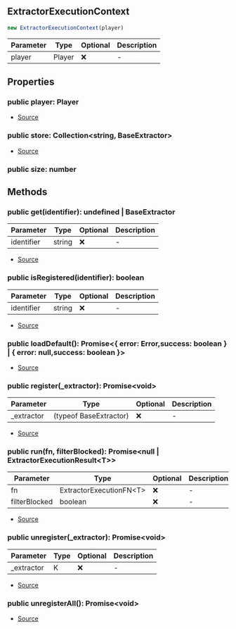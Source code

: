 ## ExtractorExecutionContext

```typescript
new ExtractorExecutionContext(player)
```
| Parameter | Type | Optional | Description |
| ----------- | ----------- | ----------- | ----------- |
| player | Player | ❌ | - |

## Properties
### public  player: Player
- [Source](https://github.com/Androz2091/discord-player/blob/74f0fa7/packages/discord-player/src/extractors/ExtractorExecutionContext.ts#L11)
### public  store: Collection\<string, BaseExtractor>
- [Source](https://github.com/Androz2091/discord-player/blob/74f0fa7/packages/discord-player/src/extractors/ExtractorExecutionContext.ts#L10)
### public  size: number

## Methods
### public  get(identifier): undefined \| BaseExtractor
| Parameter | Type | Optional | Description |
| ----------- | ----------- | ----------- | ----------- |
| identifier | string | ❌ | - |


- [Source](https://github.com/Androz2091/discord-player/blob/74f0fa7/packages/discord-player/src/extractors/ExtractorExecutionContext.ts#L33)
### public  isRegistered(identifier): boolean
| Parameter | Type | Optional | Description |
| ----------- | ----------- | ----------- | ----------- |
| identifier | string | ❌ | - |


- [Source](https://github.com/Androz2091/discord-player/blob/74f0fa7/packages/discord-player/src/extractors/ExtractorExecutionContext.ts#L25)
### public  loadDefault(): Promise\<\{ error: Error,success: boolean } \| \{ error: null,success: boolean }>
- [Source](https://github.com/Androz2091/discord-player/blob/74f0fa7/packages/discord-player/src/extractors/ExtractorExecutionContext.ts#L13)
### public  register(_extractor): Promise\<void>
| Parameter | Type | Optional | Description |
| ----------- | ----------- | ----------- | ----------- |
| _extractor | (typeof BaseExtractor) | ❌ | - |


- [Source](https://github.com/Androz2091/discord-player/blob/74f0fa7/packages/discord-player/src/extractors/ExtractorExecutionContext.ts#L37)
### public  run(fn, filterBlocked): Promise\<null \| ExtractorExecutionResult\<T>>
| Parameter | Type | Optional | Description |
| ----------- | ----------- | ----------- | ----------- |
| fn | ExtractorExecutionFN\<T> | ❌ | - |
| filterBlocked | boolean | ❌ | - |


- [Source](https://github.com/Androz2091/discord-player/blob/74f0fa7/packages/discord-player/src/extractors/ExtractorExecutionContext.ts#L80)
### public  unregister(_extractor): Promise\<void>
| Parameter | Type | Optional | Description |
| ----------- | ----------- | ----------- | ----------- |
| _extractor | K | ❌ | - |


- [Source](https://github.com/Androz2091/discord-player/blob/74f0fa7/packages/discord-player/src/extractors/ExtractorExecutionContext.ts#L52)
### public  unregisterAll(): Promise\<void>
- [Source](https://github.com/Androz2091/discord-player/blob/74f0fa7/packages/discord-player/src/extractors/ExtractorExecutionContext.ts#L67)